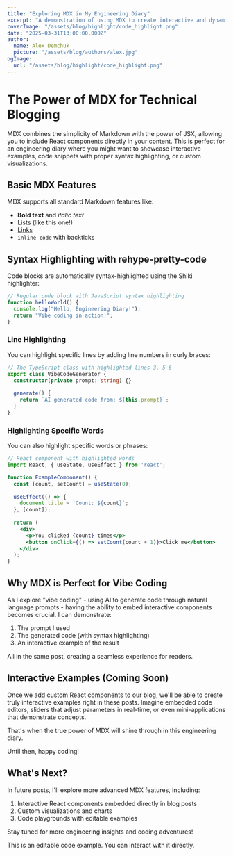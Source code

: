 ```yaml
---
title: "Exploring MDX in My Engineering Diary"
excerpt: "A demonstration of using MDX to create interactive and dynamic content in blog posts, perfect for sharing code examples and technical concepts."
coverImage: "/assets/blog/highlight/code_highlight.png"
date: "2025-03-31T13:00:00.000Z"
author:
  name: Alex Demchuk
  picture: "/assets/blog/authors/alex.jpg"
ogImage:
  url: "/assets/blog/highlight/code_highlight.png"
---
```


# The Power of MDX for Technical Blogging

MDX combines the simplicity of Markdown with the power of JSX, allowing you to include React components directly in your content. This is perfect for an engineering diary where you might want to showcase interactive examples, code snippets with proper syntax highlighting, or custom visualizations.

## Basic MDX Features

MDX supports all standard Markdown features like:

- **Bold text** and *italic text*
- Lists (like this one!)
- [Links](https://mdxjs.com/)
- `inline code` with backticks

## Syntax Highlighting with rehype-pretty-code

Code blocks are automatically syntax-highlighted using the Shiki highlighter:

```javascript
// Regular code block with JavaScript syntax highlighting
function helloWorld() {
  console.log("Hello, Engineering Diary!");
  return "Vibe coding in action!";
}
```

### Line Highlighting

You can highlight specific lines by adding line numbers in curly braces:

```typescript {3,5-6}
// The TypeScript class with highlighted lines 3, 5-6
export class VibeCodeGenerator {
  constructor(private prompt: string) {}
  
  generate() {
    return `AI generated code from: ${this.prompt}`;
  }
}
```

### Highlighting Specific Words

You can also highlight specific words or phrases:

```jsx /useState/ /useEffect/
// React component with highlighted words
import React, { useState, useEffect } from 'react';

function ExampleComponent() {
  const [count, setCount] = useState(0);
  
  useEffect(() => {
    document.title = `Count: ${count}`;
  }, [count]);
  
  return (
    <div>
      <p>You clicked {count} times</p>
      <button onClick={() => setCount(count + 1)}>Click me</button>
    </div>
  );
}
```

## Why MDX is Perfect for Vibe Coding

As I explore "vibe coding" - using AI to generate code through natural language prompts - having the ability to embed interactive components becomes crucial. I can demonstrate:

1. The prompt I used
2. The generated code (with syntax highlighting)
3. An interactive example of the result

All in the same post, creating a seamless experience for readers.

## Interactive Examples (Coming Soon)

Once we add custom React components to our blog, we'll be able to create truly interactive examples right in these posts. Imagine embedded code editors, sliders that adjust parameters in real-time, or even mini-applications that demonstrate concepts.

That's when the true power of MDX will shine through in this engineering diary.

Until then, happy coding!

## What's Next?

In future posts, I'll explore more advanced MDX features, including:

1. Interactive React components embedded directly in blog posts
2. Custom visualizations and charts
3. Code playgrounds with editable examples

Stay tuned for more engineering insights and coding adventures!

<CodeExample 
  language="typescript" 
  defaultValue="// Try editing this code directly!
function greet(name: string) {
  return `Hello, ${name}!`;
}
">
  <p>This is an editable code example. You can interact with it directly.</p>
</CodeExample> 
